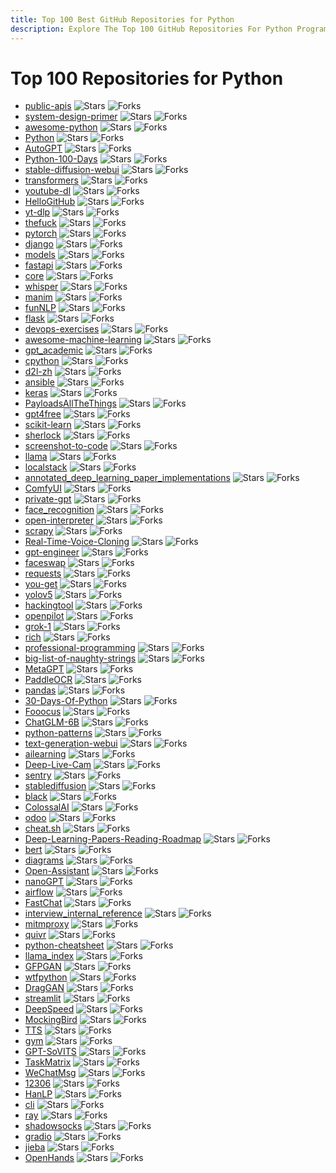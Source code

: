 ```yaml
---
title: Top 100 Best GitHub Repositories for Python
description: Explore The Top 100 GitHub Repositories For Python Programming Languages Listed Ranked By Most Stargazers And Forks By GitHub Community.
---
```


# Top 100 Repositories for Python

- [public-apis](https://github.com/public-apis/public-apis) ![Stars](https://img.shields.io/badge/stars-316090-yellow?style=flat&width=100&height=20) ![Forks](https://img.shields.io/badge/forks-33704-blue?style=flat&width=100&height=20)
- [system-design-primer](https://github.com/donnemartin/system-design-primer) ![Stars](https://img.shields.io/badge/stars-273385-yellow?style=flat&width=100&height=20) ![Forks](https://img.shields.io/badge/forks-46052-blue?style=flat&width=100&height=20)
- [awesome-python](https://github.com/vinta/awesome-python) ![Stars](https://img.shields.io/badge/stars-222622-yellow?style=flat&width=100&height=20) ![Forks](https://img.shields.io/badge/forks-24883-blue?style=flat&width=100&height=20)
- [Python](https://github.com/TheAlgorithms/Python) ![Stars](https://img.shields.io/badge/stars-193343-yellow?style=flat&width=100&height=20) ![Forks](https://img.shields.io/badge/forks-45510-blue?style=flat&width=100&height=20)
- [AutoGPT](https://github.com/Significant-Gravitas/AutoGPT) ![Stars](https://img.shields.io/badge/stars-167777-yellow?style=flat&width=100&height=20) ![Forks](https://img.shields.io/badge/forks-44297-blue?style=flat&width=100&height=20)
- [Python-100-Days](https://github.com/jackfrued/Python-100-Days) ![Stars](https://img.shields.io/badge/stars-155873-yellow?style=flat&width=100&height=20) ![Forks](https://img.shields.io/badge/forks-52194-blue?style=flat&width=100&height=20)
- [stable-diffusion-webui](https://github.com/AUTOMATIC1111/stable-diffusion-webui) ![Stars](https://img.shields.io/badge/stars-141701-yellow?style=flat&width=100&height=20) ![Forks](https://img.shields.io/badge/forks-26766-blue?style=flat&width=100&height=20)
- [transformers](https://github.com/huggingface/transformers) ![Stars](https://img.shields.io/badge/stars-133948-yellow?style=flat&width=100&height=20) ![Forks](https://img.shields.io/badge/forks-26786-blue?style=flat&width=100&height=20)
- [youtube-dl](https://github.com/ytdl-org/youtube-dl) ![Stars](https://img.shields.io/badge/stars-132019-yellow?style=flat&width=100&height=20) ![Forks](https://img.shields.io/badge/forks-10012-blue?style=flat&width=100&height=20)
- [HelloGitHub](https://github.com/521xueweihan/HelloGitHub) ![Stars](https://img.shields.io/badge/stars-92239-yellow?style=flat&width=100&height=20) ![Forks](https://img.shields.io/badge/forks-9626-blue?style=flat&width=100&height=20)
- [yt-dlp](https://github.com/yt-dlp/yt-dlp) ![Stars](https://img.shields.io/badge/stars-85957-yellow?style=flat&width=100&height=20) ![Forks](https://img.shields.io/badge/forks-6691-blue?style=flat&width=100&height=20)
- [thefuck](https://github.com/nvbn/thefuck) ![Stars](https://img.shields.io/badge/stars-85183-yellow?style=flat&width=100&height=20) ![Forks](https://img.shields.io/badge/forks-3436-blue?style=flat&width=100&height=20)
- [pytorch](https://github.com/pytorch/pytorch) ![Stars](https://img.shields.io/badge/stars-83306-yellow?style=flat&width=100&height=20) ![Forks](https://img.shields.io/badge/forks-22465-blue?style=flat&width=100&height=20)
- [django](https://github.com/django/django) ![Stars](https://img.shields.io/badge/stars-79789-yellow?style=flat&width=100&height=20) ![Forks](https://img.shields.io/badge/forks-31738-blue?style=flat&width=100&height=20)
- [models](https://github.com/tensorflow/models) ![Stars](https://img.shields.io/badge/stars-77038-yellow?style=flat&width=100&height=20) ![Forks](https://img.shields.io/badge/forks-45770-blue?style=flat&width=100&height=20)
- [fastapi](https://github.com/fastapi/fastapi) ![Stars](https://img.shields.io/badge/stars-76852-yellow?style=flat&width=100&height=20) ![Forks](https://img.shields.io/badge/forks-6532-blue?style=flat&width=100&height=20)
- [core](https://github.com/home-assistant/core) ![Stars](https://img.shields.io/badge/stars-72758-yellow?style=flat&width=100&height=20) ![Forks](https://img.shields.io/badge/forks-30471-blue?style=flat&width=100&height=20)
- [whisper](https://github.com/openai/whisper) ![Stars](https://img.shields.io/badge/stars-70187-yellow?style=flat&width=100&height=20) ![Forks](https://img.shields.io/badge/forks-8283-blue?style=flat&width=100&height=20)
- [manim](https://github.com/3b1b/manim) ![Stars](https://img.shields.io/badge/stars-69096-yellow?style=flat&width=100&height=20) ![Forks](https://img.shields.io/badge/forks-6125-blue?style=flat&width=100&height=20)
- [funNLP](https://github.com/fighting41love/funNLP) ![Stars](https://img.shields.io/badge/stars-68602-yellow?style=flat&width=100&height=20) ![Forks](https://img.shields.io/badge/forks-14477-blue?style=flat&width=100&height=20)
- [flask](https://github.com/pallets/flask) ![Stars](https://img.shields.io/badge/stars-67920-yellow?style=flat&width=100&height=20) ![Forks](https://img.shields.io/badge/forks-16208-blue?style=flat&width=100&height=20)
- [devops-exercises](https://github.com/bregman-arie/devops-exercises) ![Stars](https://img.shields.io/badge/stars-66391-yellow?style=flat&width=100&height=20) ![Forks](https://img.shields.io/badge/forks-14833-blue?style=flat&width=100&height=20)
- [awesome-machine-learning](https://github.com/josephmisiti/awesome-machine-learning) ![Stars](https://img.shields.io/badge/stars-65761-yellow?style=flat&width=100&height=20) ![Forks](https://img.shields.io/badge/forks-14618-blue?style=flat&width=100&height=20)
- [gpt_academic](https://github.com/binary-husky/gpt_academic) ![Stars](https://img.shields.io/badge/stars-65087-yellow?style=flat&width=100&height=20) ![Forks](https://img.shields.io/badge/forks-8027-blue?style=flat&width=100&height=20)
- [cpython](https://github.com/python/cpython) ![Stars](https://img.shields.io/badge/stars-63181-yellow?style=flat&width=100&height=20) ![Forks](https://img.shields.io/badge/forks-30254-blue?style=flat&width=100&height=20)
- [d2l-zh](https://github.com/d2l-ai/d2l-zh) ![Stars](https://img.shields.io/badge/stars-62984-yellow?style=flat&width=100&height=20) ![Forks](https://img.shields.io/badge/forks-10989-blue?style=flat&width=100&height=20)
- [ansible](https://github.com/ansible/ansible) ![Stars](https://img.shields.io/badge/stars-62711-yellow?style=flat&width=100&height=20) ![Forks](https://img.shields.io/badge/forks-23869-blue?style=flat&width=100&height=20)
- [keras](https://github.com/keras-team/keras) ![Stars](https://img.shields.io/badge/stars-61930-yellow?style=flat&width=100&height=20) ![Forks](https://img.shields.io/badge/forks-19455-blue?style=flat&width=100&height=20)
- [PayloadsAllTheThings](https://github.com/swisskyrepo/PayloadsAllTheThings) ![Stars](https://img.shields.io/badge/stars-60930-yellow?style=flat&width=100&height=20) ![Forks](https://img.shields.io/badge/forks-14602-blue?style=flat&width=100&height=20)
- [gpt4free](https://github.com/xtekky/gpt4free) ![Stars](https://img.shields.io/badge/stars-60524-yellow?style=flat&width=100&height=20) ![Forks](https://img.shields.io/badge/forks-13265-blue?style=flat&width=100&height=20)
- [scikit-learn](https://github.com/scikit-learn/scikit-learn) ![Stars](https://img.shields.io/badge/stars-59871-yellow?style=flat&width=100&height=20) ![Forks](https://img.shields.io/badge/forks-25362-blue?style=flat&width=100&height=20)
- [sherlock](https://github.com/sherlock-project/sherlock) ![Stars](https://img.shields.io/badge/stars-59797-yellow?style=flat&width=100&height=20) ![Forks](https://img.shields.io/badge/forks-6876-blue?style=flat&width=100&height=20)
- [screenshot-to-code](https://github.com/abi/screenshot-to-code) ![Stars](https://img.shields.io/badge/stars-56773-yellow?style=flat&width=100&height=20) ![Forks](https://img.shields.io/badge/forks-7012-blue?style=flat&width=100&height=20)
- [llama](https://github.com/meta-llama/llama) ![Stars](https://img.shields.io/badge/stars-56129-yellow?style=flat&width=100&height=20) ![Forks](https://img.shields.io/badge/forks-9544-blue?style=flat&width=100&height=20)
- [localstack](https://github.com/localstack/localstack) ![Stars](https://img.shields.io/badge/stars-56007-yellow?style=flat&width=100&height=20) ![Forks](https://img.shields.io/badge/forks-3989-blue?style=flat&width=100&height=20)
- [annotated_deep_learning_paper_implementations](https://github.com/labmlai/annotated_deep_learning_paper_implementations) ![Stars](https://img.shields.io/badge/stars-55386-yellow?style=flat&width=100&height=20) ![Forks](https://img.shields.io/badge/forks-5695-blue?style=flat&width=100&height=20)
- [ComfyUI](https://github.com/comfyanonymous/ComfyUI) ![Stars](https://img.shields.io/badge/stars-54575-yellow?style=flat&width=100&height=20) ![Forks](https://img.shields.io/badge/forks-5761-blue?style=flat&width=100&height=20)
- [private-gpt](https://github.com/zylon-ai/private-gpt) ![Stars](https://img.shields.io/badge/stars-53980-yellow?style=flat&width=100&height=20) ![Forks](https://img.shields.io/badge/forks-7254-blue?style=flat&width=100&height=20)
- [face_recognition](https://github.com/ageitgey/face_recognition) ![Stars](https://img.shields.io/badge/stars-53217-yellow?style=flat&width=100&height=20) ![Forks](https://img.shields.io/badge/forks-13475-blue?style=flat&width=100&height=20)
- [open-interpreter](https://github.com/OpenInterpreter/open-interpreter) ![Stars](https://img.shields.io/badge/stars-52898-yellow?style=flat&width=100&height=20) ![Forks](https://img.shields.io/badge/forks-4683-blue?style=flat&width=100&height=20)
- [scrapy](https://github.com/scrapy/scrapy) ![Stars](https://img.shields.io/badge/stars-52878-yellow?style=flat&width=100&height=20) ![Forks](https://img.shields.io/badge/forks-10534-blue?style=flat&width=100&height=20)
- [Real-Time-Voice-Cloning](https://github.com/CorentinJ/Real-Time-Voice-Cloning) ![Stars](https://img.shields.io/badge/stars-52529-yellow?style=flat&width=100&height=20) ![Forks](https://img.shields.io/badge/forks-8784-blue?style=flat&width=100&height=20)
- [gpt-engineer](https://github.com/gpt-engineer-org/gpt-engineer) ![Stars](https://img.shields.io/badge/stars-52235-yellow?style=flat&width=100&height=20) ![Forks](https://img.shields.io/badge/forks-6802-blue?style=flat&width=100&height=20)
- [faceswap](https://github.com/deepfakes/faceswap) ![Stars](https://img.shields.io/badge/stars-52202-yellow?style=flat&width=100&height=20) ![Forks](https://img.shields.io/badge/forks-13201-blue?style=flat&width=100&height=20)
- [requests](https://github.com/psf/requests) ![Stars](https://img.shields.io/badge/stars-52119-yellow?style=flat&width=100&height=20) ![Forks](https://img.shields.io/badge/forks-9318-blue?style=flat&width=100&height=20)
- [you-get](https://github.com/soimort/you-get) ![Stars](https://img.shields.io/badge/stars-50476-yellow?style=flat&width=100&height=20) ![Forks](https://img.shields.io/badge/forks-9451-blue?style=flat&width=100&height=20)
- [yolov5](https://github.com/ultralytics/yolov5) ![Stars](https://img.shields.io/badge/stars-50422-yellow?style=flat&width=100&height=20) ![Forks](https://img.shields.io/badge/forks-16271-blue?style=flat&width=100&height=20)
- [hackingtool](https://github.com/Z4nzu/hackingtool) ![Stars](https://img.shields.io/badge/stars-50322-yellow?style=flat&width=100&height=20) ![Forks](https://img.shields.io/badge/forks-5415-blue?style=flat&width=100&height=20)
- [openpilot](https://github.com/commaai/openpilot) ![Stars](https://img.shields.io/badge/stars-49756-yellow?style=flat&width=100&height=20) ![Forks](https://img.shields.io/badge/forks-9061-blue?style=flat&width=100&height=20)
- [grok-1](https://github.com/xai-org/grok-1) ![Stars](https://img.shields.io/badge/stars-49508-yellow?style=flat&width=100&height=20) ![Forks](https://img.shields.io/badge/forks-8323-blue?style=flat&width=100&height=20)
- [rich](https://github.com/Textualize/rich) ![Stars](https://img.shields.io/badge/stars-49322-yellow?style=flat&width=100&height=20) ![Forks](https://img.shields.io/badge/forks-1717-blue?style=flat&width=100&height=20)
- [professional-programming](https://github.com/charlax/professional-programming) ![Stars](https://img.shields.io/badge/stars-46645-yellow?style=flat&width=100&height=20) ![Forks](https://img.shields.io/badge/forks-3715-blue?style=flat&width=100&height=20)
- [big-list-of-naughty-strings](https://github.com/minimaxir/big-list-of-naughty-strings) ![Stars](https://img.shields.io/badge/stars-46179-yellow?style=flat&width=100&height=20) ![Forks](https://img.shields.io/badge/forks-2131-blue?style=flat&width=100&height=20)
- [MetaGPT](https://github.com/geekan/MetaGPT) ![Stars](https://img.shields.io/badge/stars-44544-yellow?style=flat&width=100&height=20) ![Forks](https://img.shields.io/badge/forks-5306-blue?style=flat&width=100&height=20)
- [PaddleOCR](https://github.com/PaddlePaddle/PaddleOCR) ![Stars](https://img.shields.io/badge/stars-43709-yellow?style=flat&width=100&height=20) ![Forks](https://img.shields.io/badge/forks-7782-blue?style=flat&width=100&height=20)
- [pandas](https://github.com/pandas-dev/pandas) ![Stars](https://img.shields.io/badge/stars-43608-yellow?style=flat&width=100&height=20) ![Forks](https://img.shields.io/badge/forks-17902-blue?style=flat&width=100&height=20)
- [30-Days-Of-Python](https://github.com/Asabeneh/30-Days-Of-Python) ![Stars](https://img.shields.io/badge/stars-42227-yellow?style=flat&width=100&height=20) ![Forks](https://img.shields.io/badge/forks-8038-blue?style=flat&width=100&height=20)
- [Fooocus](https://github.com/lllyasviel/Fooocus) ![Stars](https://img.shields.io/badge/stars-41009-yellow?style=flat&width=100&height=20) ![Forks](https://img.shields.io/badge/forks-5752-blue?style=flat&width=100&height=20)
- [ChatGLM-6B](https://github.com/THUDM/ChatGLM-6B) ![Stars](https://img.shields.io/badge/stars-40558-yellow?style=flat&width=100&height=20) ![Forks](https://img.shields.io/badge/forks-5203-blue?style=flat&width=100&height=20)
- [python-patterns](https://github.com/faif/python-patterns) ![Stars](https://img.shields.io/badge/stars-40384-yellow?style=flat&width=100&height=20) ![Forks](https://img.shields.io/badge/forks-6939-blue?style=flat&width=100&height=20)
- [text-generation-webui](https://github.com/oobabooga/text-generation-webui) ![Stars](https://img.shields.io/badge/stars-40269-yellow?style=flat&width=100&height=20) ![Forks](https://img.shields.io/badge/forks-5281-blue?style=flat&width=100&height=20)
- [ailearning](https://github.com/apachecn/ailearning) ![Stars](https://img.shields.io/badge/stars-39389-yellow?style=flat&width=100&height=20) ![Forks](https://img.shields.io/badge/forks-11431-blue?style=flat&width=100&height=20)
- [Deep-Live-Cam](https://github.com/hacksider/Deep-Live-Cam) ![Stars](https://img.shields.io/badge/stars-39064-yellow?style=flat&width=100&height=20) ![Forks](https://img.shields.io/badge/forks-5667-blue?style=flat&width=100&height=20)
- [sentry](https://github.com/getsentry/sentry) ![Stars](https://img.shields.io/badge/stars-38960-yellow?style=flat&width=100&height=20) ![Forks](https://img.shields.io/badge/forks-4181-blue?style=flat&width=100&height=20)
- [stablediffusion](https://github.com/Stability-AI/stablediffusion) ![Stars](https://img.shields.io/badge/stars-38913-yellow?style=flat&width=100&height=20) ![Forks](https://img.shields.io/badge/forks-5028-blue?style=flat&width=100&height=20)
- [black](https://github.com/psf/black) ![Stars](https://img.shields.io/badge/stars-38844-yellow?style=flat&width=100&height=20) ![Forks](https://img.shields.io/badge/forks-2451-blue?style=flat&width=100&height=20)
- [ColossalAI](https://github.com/hpcaitech/ColossalAI) ![Stars](https://img.shields.io/badge/stars-38746-yellow?style=flat&width=100&height=20) ![Forks](https://img.shields.io/badge/forks-4341-blue?style=flat&width=100&height=20)
- [odoo](https://github.com/odoo/odoo) ![Stars](https://img.shields.io/badge/stars-38350-yellow?style=flat&width=100&height=20) ![Forks](https://img.shields.io/badge/forks-24882-blue?style=flat&width=100&height=20)
- [cheat.sh](https://github.com/chubin/cheat.sh) ![Stars](https://img.shields.io/badge/stars-38327-yellow?style=flat&width=100&height=20) ![Forks](https://img.shields.io/badge/forks-1790-blue?style=flat&width=100&height=20)
- [Deep-Learning-Papers-Reading-Roadmap](https://github.com/floodsung/Deep-Learning-Papers-Reading-Roadmap) ![Stars](https://img.shields.io/badge/stars-38221-yellow?style=flat&width=100&height=20) ![Forks](https://img.shields.io/badge/forks-7311-blue?style=flat&width=100&height=20)
- [bert](https://github.com/google-research/bert) ![Stars](https://img.shields.io/badge/stars-38074-yellow?style=flat&width=100&height=20) ![Forks](https://img.shields.io/badge/forks-9587-blue?style=flat&width=100&height=20)
- [diagrams](https://github.com/mingrammer/diagrams) ![Stars](https://img.shields.io/badge/stars-37524-yellow?style=flat&width=100&height=20) ![Forks](https://img.shields.io/badge/forks-2449-blue?style=flat&width=100&height=20)
- [Open-Assistant](https://github.com/LAION-AI/Open-Assistant) ![Stars](https://img.shields.io/badge/stars-37031-yellow?style=flat&width=100&height=20) ![Forks](https://img.shields.io/badge/forks-3231-blue?style=flat&width=100&height=20)
- [nanoGPT](https://github.com/karpathy/nanoGPT) ![Stars](https://img.shields.io/badge/stars-36912-yellow?style=flat&width=100&height=20) ![Forks](https://img.shields.io/badge/forks-5839-blue?style=flat&width=100&height=20)
- [airflow](https://github.com/apache/airflow) ![Stars](https://img.shields.io/badge/stars-36819-yellow?style=flat&width=100&height=20) ![Forks](https://img.shields.io/badge/forks-14241-blue?style=flat&width=100&height=20)
- [FastChat](https://github.com/lm-sys/FastChat) ![Stars](https://img.shields.io/badge/stars-36765-yellow?style=flat&width=100&height=20) ![Forks](https://img.shields.io/badge/forks-4535-blue?style=flat&width=100&height=20)
- [interview_internal_reference](https://github.com/0voice/interview_internal_reference) ![Stars](https://img.shields.io/badge/stars-36601-yellow?style=flat&width=100&height=20) ![Forks](https://img.shields.io/badge/forks-9445-blue?style=flat&width=100&height=20)
- [mitmproxy](https://github.com/mitmproxy/mitmproxy) ![Stars](https://img.shields.io/badge/stars-36579-yellow?style=flat&width=100&height=20) ![Forks](https://img.shields.io/badge/forks-4022-blue?style=flat&width=100&height=20)
- [quivr](https://github.com/QuivrHQ/quivr) ![Stars](https://img.shields.io/badge/stars-36413-yellow?style=flat&width=100&height=20) ![Forks](https://img.shields.io/badge/forks-3554-blue?style=flat&width=100&height=20)
- [python-cheatsheet](https://github.com/gto76/python-cheatsheet) ![Stars](https://img.shields.io/badge/stars-36347-yellow?style=flat&width=100&height=20) ![Forks](https://img.shields.io/badge/forks-6467-blue?style=flat&width=100&height=20)
- [llama_index](https://github.com/run-llama/llama_index) ![Stars](https://img.shields.io/badge/stars-36279-yellow?style=flat&width=100&height=20) ![Forks](https://img.shields.io/badge/forks-5175-blue?style=flat&width=100&height=20)
- [GFPGAN](https://github.com/TencentARC/GFPGAN) ![Stars](https://img.shields.io/badge/stars-35782-yellow?style=flat&width=100&height=20) ![Forks](https://img.shields.io/badge/forks-5928-blue?style=flat&width=100&height=20)
- [wtfpython](https://github.com/satwikkansal/wtfpython) ![Stars](https://img.shields.io/badge/stars-35722-yellow?style=flat&width=100&height=20) ![Forks](https://img.shields.io/badge/forks-2652-blue?style=flat&width=100&height=20)
- [DragGAN](https://github.com/XingangPan/DragGAN) ![Stars](https://img.shields.io/badge/stars-35685-yellow?style=flat&width=100&height=20) ![Forks](https://img.shields.io/badge/forks-3452-blue?style=flat&width=100&height=20)
- [streamlit](https://github.com/streamlit/streamlit) ![Stars](https://img.shields.io/badge/stars-35314-yellow?style=flat&width=100&height=20) ![Forks](https://img.shields.io/badge/forks-3065-blue?style=flat&width=100&height=20)
- [DeepSpeed](https://github.com/microsoft/DeepSpeed) ![Stars](https://img.shields.io/badge/stars-35207-yellow?style=flat&width=100&height=20) ![Forks](https://img.shields.io/badge/forks-4077-blue?style=flat&width=100&height=20)
- [MockingBird](https://github.com/babysor/MockingBird) ![Stars](https://img.shields.io/badge/stars-35179-yellow?style=flat&width=100&height=20) ![Forks](https://img.shields.io/badge/forks-5209-blue?style=flat&width=100&height=20)
- [TTS](https://github.com/coqui-ai/TTS) ![Stars](https://img.shields.io/badge/stars-34917-yellow?style=flat&width=100&height=20) ![Forks](https://img.shields.io/badge/forks-4254-blue?style=flat&width=100&height=20)
- [gym](https://github.com/openai/gym) ![Stars](https://img.shields.io/badge/stars-34679-yellow?style=flat&width=100&height=20) ![Forks](https://img.shields.io/badge/forks-8606-blue?style=flat&width=100&height=20)
- [GPT-SoVITS](https://github.com/RVC-Boss/GPT-SoVITS) ![Stars](https://img.shields.io/badge/stars-34617-yellow?style=flat&width=100&height=20) ![Forks](https://img.shields.io/badge/forks-3966-blue?style=flat&width=100&height=20)
- [TaskMatrix](https://github.com/chenfei-wu/TaskMatrix) ![Stars](https://img.shields.io/badge/stars-34528-yellow?style=flat&width=100&height=20) ![Forks](https://img.shields.io/badge/forks-3316-blue?style=flat&width=100&height=20)
- [WeChatMsg](https://github.com/LC044/WeChatMsg) ![Stars](https://img.shields.io/badge/stars-34065-yellow?style=flat&width=100&height=20) ![Forks](https://img.shields.io/badge/forks-3568-blue?style=flat&width=100&height=20)
- [12306](https://github.com/testerSunshine/12306) ![Stars](https://img.shields.io/badge/stars-33864-yellow?style=flat&width=100&height=20) ![Forks](https://img.shields.io/badge/forks-9813-blue?style=flat&width=100&height=20)
- [HanLP](https://github.com/hankcs/HanLP) ![Stars](https://img.shields.io/badge/stars-33765-yellow?style=flat&width=100&height=20) ![Forks](https://img.shields.io/badge/forks-10098-blue?style=flat&width=100&height=20)
- [cli](https://github.com/httpie/cli) ![Stars](https://img.shields.io/badge/stars-33741-yellow?style=flat&width=100&height=20) ![Forks](https://img.shields.io/badge/forks-3676-blue?style=flat&width=100&height=20)
- [ray](https://github.com/ray-project/ray) ![Stars](https://img.shields.io/badge/stars-33577-yellow?style=flat&width=100&height=20) ![Forks](https://img.shields.io/badge/forks-5705-blue?style=flat&width=100&height=20)
- [shadowsocks](https://github.com/shadowsocks/shadowsocks) ![Stars](https://img.shields.io/badge/stars-33575-yellow?style=flat&width=100&height=20) ![Forks](https://img.shields.io/badge/forks-18608-blue?style=flat&width=100&height=20)
- [gradio](https://github.com/gradio-app/gradio) ![Stars](https://img.shields.io/badge/stars-33442-yellow?style=flat&width=100&height=20) ![Forks](https://img.shields.io/badge/forks-2530-blue?style=flat&width=100&height=20)
- [jieba](https://github.com/fxsjy/jieba) ![Stars](https://img.shields.io/badge/stars-33254-yellow?style=flat&width=100&height=20) ![Forks](https://img.shields.io/badge/forks-6720-blue?style=flat&width=100&height=20)
- [OpenHands](https://github.com/All-Hands-AI/OpenHands) ![Stars](https://img.shields.io/badge/stars-33208-yellow?style=flat&width=100&height=20) ![Forks](https://img.shields.io/badge/forks-3806-blue?style=flat&width=100&height=20)